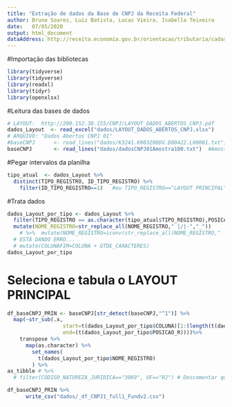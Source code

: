 ```yaml
---
title: "Extração de dados da Base de CNPJ da Receita Federal"
author: Bruno Soares, Luiz Batista, Lucas Vieira, Isabella Teixeira
date:   07/05/2020
output: html_document
dataAddress: http://receita.economia.gov.br/orientacao/tributaria/cadastros/cadastro-nacional-de-pessoas-juridicas-cnpj/dados-publicos-cnpj
---
```


#Importação das bibliotecas
```r
library(tidyverse)
library(tidyverse)
library(readxl)
library(tidyr)
library(openxlsx)
```

#Leitura das bases de dados
```r
# LAYOUT:  http://200.152.38.155/CNPJ/LAYOUT_DADOS_ABERTOS_CNPJ.pdf
dados_Layout  <- read_excel("dados/LAYOUT_DADOS_ABERTOS_CNPJ.xlsx")
# ARQUIVO: "Dados Abertos CNPJ 01"
#baseCNPJ      <- read_lines("dados/K3241.K003200DV.D00422.L00001.txt")
baseCNPJ       <- read_lines("dados/dadosCNPJ01Amostra100.txt")  #Amostra com 100 linhas.
```

#Pegar intervalos da planilha
```r
tipo_atual  <- dados_Layout %>% 
  distinct(TIPO_REGISTRO, ID_TIPO_REGISTRO) %>%
    filter(ID_TIPO_REGISTRO==1)   #ou TIPO_REGISTRO=="LAYOUT PRINCIPAL"
```

#Trata dados
```r
dados_Layout_por_tipo <- dados_Layout %>% 
  filter(TIPO_REGISTRO == as.character(tipo_atual$TIPO_REGISTRO),POSICAO_R!="NA")   %>% 
  mutate(NOME_REGISTRO=str_replace_all(NOME_REGISTRO," |/|-","_"))  
    # %>%  mutate(NOME_REGISTRO=iconv(str_replace_all(NOME_REGISTRO," |/|-","_"), to="ASCII//TRANSLIT"))  %>%    
  # ESTÁ DANDO ERRO...
  # mutate(COLUNAFIM=COLUNA + QTDE_CARACTERES)
dados_Layout_por_tipo
```


# Seleciona e tabula o LAYOUT PRINCIPAL
```r
  
df_baseCNPJ_PRIN <- baseCNPJ[str_detect(baseCNPJ,"^1")] %>% 
  map(~str_sub(.x, 
                  start=t(dados_Layout_por_tipo$COLUNA)[1:(length(t(dados_Layout_por_tipo$COLUNA)))], 
                  end=(t(dados_Layout_por_tipo$POSICAO_R))))%>%
    transpose %>%
      map(as.character) %>%
        set_names(
          t(dados_Layout_por_tipo$NOME_REGISTRO)
        ) %>%
as_tibble # %>% 
  # filter(CODIGO_NATUREZA_JURIDICA=="3069", UF=="RJ") # Descomentar quando estiver utilizando o arquivo completo

```


```r
df_baseCNPJ_PRIN %>%  
      write_csv("dados/_df_CNPJ1_full1_Fundv2.csv")
```
